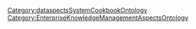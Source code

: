 <includeonly>{{METADATA|Keywords={{{HasKeyword|}}}|HasEntityTitle={{{HasEntityTitle}}}|HasEntityBlurb={{{HasEntityBlurb|}}}|HasEntityType=Concern}}
{{DataspectsCookbookEntityTypeSpecialTemplateTemplate0
|IsAssumedByRole={{{IsAssumedByRole|}}}
|ConcernsAspects={{{ConcernsAspects|}}}
}}
</includeonly>
<noinclude>[[Category:dataspectsSystemCookbookOntology]][[Category:EnterpriseKnowledgeManagementAspectsOntology]]</noinclude>